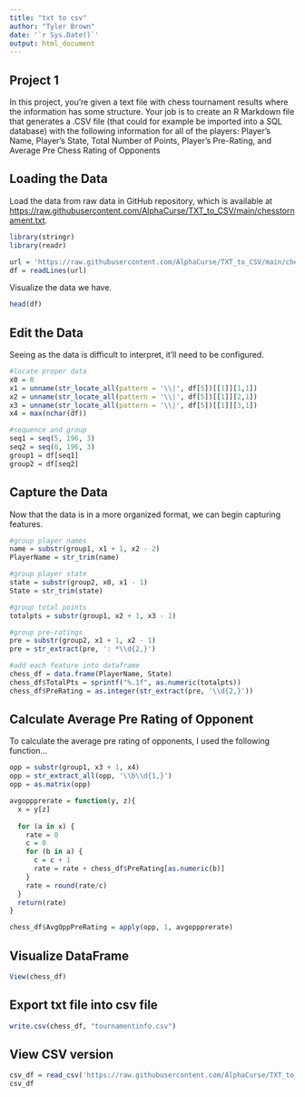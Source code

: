 ---
title: "txt to csv"
author: "Tyler Brown"
date: '`r Sys.Date()`'
output: html_document
---
## Project 1
In this project, you’re given a text file with chess tournament results where the information has some structure. Your
job is to create an R Markdown file that generates a .CSV file (that could for example be imported into a SQL database)
with the following information for all of the players:
Player’s Name, Player’s State, Total Number of Points, Player’s Pre-Rating, and Average Pre Chess Rating of Opponents

## Loading the Data
Load the data from raw data in GitHub repository, which is available at <https://raw.githubusercontent.com/AlphaCurse/TXT_to_CSV/main/chesstornament.txt>.
```{r}
library(stringr)
library(readr)

url = 'https://raw.githubusercontent.com/AlphaCurse/TXT_to_CSV/main/chesstornament.txt'
df = readLines(url)
```

Visualize the data we have.
```{r}
head(df)
```

## Edit the Data
Seeing as the data is difficult to interpret, it'll need to be configured.
```{r}
#locate proper data
x0 = 0
x1 = unname(str_locate_all(pattern = '\\|', df[5])[[1]][1,1])
x2 = unname(str_locate_all(pattern = '\\|', df[5])[[1]][2,1])
x3 = unname(str_locate_all(pattern = '\\|', df[5])[[1]][3,1])
x4 = max(nchar(df))

#sequence and group
seq1 = seq(5, 196, 3)
seq2 = seq(6, 196, 3)
group1 = df[seq1]
group2 = df[seq2]
```

## Capture the Data
Now that the data is in a more organized format, we can begin capturing features.
```{r}
#group player names
name = substr(group1, x1 + 1, x2 - 2)
PlayerName = str_trim(name)

#group player state
state = substr(group2, x0, x1 - 1)
State = str_trim(state)

#group total points
totalpts = substr(group1, x2 + 1, x3 - 1)

#group pre-ratings
pre = substr(group2, x1 + 1, x2 - 1)
pre = str_extract(pre, ': *\\d{2,}')

#add each feature into dataframe
chess_df = data.frame(PlayerName, State)
chess_df$TotalPts = sprintf("%.1f", as.numeric(totalpts))
chess_df$PreRating = as.integer(str_extract(pre, '\\d{2,}'))
```


## Calculate Average Pre Rating of Opponent
To calculate the average pre rating of opponents, I used the following function...
```{r}
opp = substr(group1, x3 + 1, x4)
opp = str_extract_all(opp, '\\b\\d{1,}')
opp = as.matrix(opp)

avgoppprerate = function(y, z){
  x = y[z]
  
  for (a in x) {
    rate = 0
    c = 0
    for (b in a) {
      c = c + 1
      rate = rate + chess_df$PreRating[as.numeric(b)]
    }
    rate = round(rate/c)
  }
  return(rate)
}

chess_df$AvgOppPreRating = apply(opp, 1, avgoppprerate)
```

## Visualize DataFrame
```{r}
View(chess_df)
```

## Export txt file into csv file
```{r}
write.csv(chess_df, "tournamentinfo.csv")
```

## View CSV version
```{r}
csv_df = read_csv('https://raw.githubusercontent.com/AlphaCurse/TXT_to_CSV/main/tournamentinfo.csv')
csv_df
```

